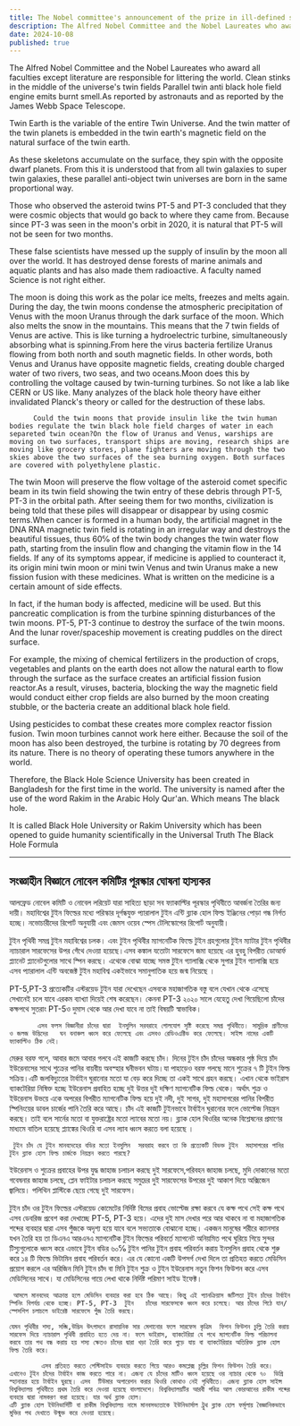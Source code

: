 ```yaml
---
title: The Nobel committee's announcement of the prize in ill-defined science is ludicrous
description: The Alfred Nobel Committee and the Nobel Laureates who award all faculties except literature are responsible for littering the world. Clean stinks in the middle of the universe's twin fields Parallel twin anti black hole field engine emits burnt smell.As reported by astronauts and as reported by the James Webb Space Telescope.
date: 2024-10-08
published: true
---
```


The Alfred Nobel Committee and the Nobel Laureates who award all faculties except literature are responsible for littering the world. Clean stinks in the middle of the universe's twin fields
Parallel twin anti black hole field engine emits burnt smell.As reported by astronauts and as reported by the James Webb Space Telescope.

Twin Earth is the variable of the entire Twin Universe. And the twin matter of the twin planets is embedded in the twin earth's magnetic field on the natural surface of the twin earth.

As these skeletons accumulate on the surface, they spin with the opposite dwarf planets.
From this it is understood that from all twin galaxies to super twin galaxies, these parallel anti-object twin universes are born in the same proportional way.

Those who observed the asteroid twins PT-5 and PT-3 concluded that they were cosmic objects that would go back to where they came from. Because since PT-3 was seen in the moon's orbit in 2020, it is natural that PT-5 will not be seen for two months.

These false scientists have messed up the supply of insulin by the moon all over the world. It has destroyed dense forests of marine animals and aquatic plants and has also made them radioactive. A faculty named Science is not right either.

The moon is doing this work as the polar ice melts, freezes and melts again. During the day, the twin moons condense the atmospheric precipitation of Venus with the moon Uranus through the dark surface of the moon. Which also melts the snow in the mountains. This means that the 7 twin fields of Venus are active. This is like turning a hydroelectric turbine, simultaneously absorbing what is spinning.From here the virus bacteria fertilize Uranus flowing from both north and south magnetic fields. In other words, both Venus and Uranus have opposite magnetic fields, creating double charged water of two rivers, two seas, and two oceans.Moon does this by controlling the voltage caused by twin-turning turbines. So not like a lab like CERN or US like. Many analyzes of the black hole theory have either invalidated Planck's theory or called for the destruction of these labs.

          Could the twin moons that provide insulin like the twin human bodies regulate the twin black hole field charges of water in each separeted twin ocean?On the flow of Uranus and Venus, warships are moving on two surfaces, transport ships are moving, research ships are moving like grocery stores, plane fighters are moving through the two skies above the two surfaces of the sea burning oxygen. Both surfaces are covered with polyethylene plastic.

The twin Moon will preserve the flow voltage of the asteroid comet specific beam in its twin field showing the twin entry of these debris through PT-5, PT-3 in the orbital path.
   After seeing them for two months, civilization is being told that these piles will disappear or disappear by using cosmic terms.When cancer is formed in a human body, the artificial magnet in the DNA RNA magnetic twin field is rotating in an irregular way and destroys the beautiful tissues, thus 60℅ of the twin body changes the twin water flow path, starting from the insulin flow and changing the vitamin flow in the 14 fields.
If any of its symptoms appear, if medicine is applied to counteract it, its origin mini twin moon or mini twin Venus and twin Uranus make a new fission fusion with these medicines. What is written on the medicine is a certain amount of side effects.

In fact, if the human body is affected, medicine will be used. But this pancreatic complication is from the turbine spinning disturbances of the twin moons. PT-5, PT-3 continue to destroy the surface of the twin moons. And the lunar rover/spaceship movement is creating puddles on the direct surface.

For example, the mixing of chemical fertilizers in the production of crops, vegetables and plants on the earth does not allow the natural earth to flow through the surface as the surface creates an artificial fission fusion reactor.As a result, viruses, bacteria, blocking the way the magnetic field would conduct either crop fields are also burned by the moon creating stubble, or the bacteria create an additional black hole field.

Using pesticides to combat these creates more complex reactor fission fusion. Twin moon turbines cannot work here either. Because the soil of the moon has also been destroyed, the turbine is rotating by 70 degrees from its nature. There is no theory of operating these tumors anywhere in the world.

Therefore, the Black Hole Science University has been created in Bangladesh for the first time in the world. The university is named after the use of the word Rakim in the Arabic Holy Qur'an. Which means The black hole.

It is called Black Hole University or Rakim University which has been opened to guide humanity scientifically in the Universal Truth The Black Hole Formula

---

## সংজ্ঞাহীন বিজ্ঞানে নোবেল কমিটির পূরস্কার ঘোষনা হাস‍্যকর

আলফ্রেড নোবেল কমিটি ও নোবেল লরিয়েট যারা সাহিত‍্য ছাড়া সব ফ‍্যাকাল্টির পূরস্কার পৃথিবীতে আবর্জনা তৈরির জন‍্য দায়ী। মহাবিশ্বের টুইন ফিল্ডের মধ‍্যে পরিস্কার দূর্গন্ধযুক্ত
প‍্যারালাল টুইন এন্টি ব্ল‍্যাক হোল ফিল্ড ইঞ্জিনের পোড়া গন্ধ নির্গত হচ্ছে। নভোচারীদের রিপোর্ট অনুযায়ী এবং জেমস ওয়েব স্পেস টেলিস্কোপের রিপোর্ট অনুযায়ী।

টুইন পৃথিবী সমগ্র টুইন মহাবিশ্বের চলক। এবং টুইন পৃথিবীর ম‍্যাগনেটিক ফিল্ডে টুইন গ্রহগুলোর  টুইন ম‍্যাটার টুইন পৃথিবীর ন‍্যাচারাল সারফেসের উপর গেঁথে দেওয়া হয়েছে।এসব কঙ্কাল যতোটা সারফেসে জমা হয়েছে এর হুবহু বিপরীত ডোআর্ফ প্ল‍্যানেট প্ল‍্যানেটগুলোর সাথে স্পিন করছে।
এথেকে বোঝা যাচ্ছে সমস্ত টুইন গ‍্যালাক্সি থেকে সুপার টুইন গ‍্যালাক্সি হয়ে  এসব প‍্যারালাল এন্টি অবজেক্ট টুইন মহাবিশ্ব একইভাবে সমানুপাতিক হয়ে জন্ম নিয়েছে ।

PT-5,PT-3  প্রত‍্যেকটির এস্টরয়েড টুইন যারা দেখেছেন এসবকে মহাজাগতিক বস্তু বলে যেখান থেকে এসেছে সেখানেই চলে যাবে এরকম ব‍্যাখ‍্যা দিয়েই শেষ করেছেন। কেননা PT-3 ২০২০ সালে যেহেতু দেখা গিয়েছিলো চাঁদের কক্ষপথে সুতরাং PT-5ও দুমাস থেকে আর দেখা যাবে না তাই বিষয়টি স্বাভাবিক।
       
           এসব ফলস বিজ্ঞানীরা চাঁদের দ্বারা  ইনসুলিন সরবরাহে গোলযোগ সৃষ্টি করেছে সমগ্র পৃথিবীতে। সামুদ্রিক প্রাণীদের ও জলজ উদ্ভিদের   ঘন বনাঞ্চল ধ্বংস করে ফেলেছে এবং এসবও রেডিওএক্টিভ করে ফেলেছে। সাইন্স নামের একটি ফ‍্যাকাল্টিও ঠিক নেই।

মেরুর বরফ গলে, আবার জমে আবার গলবে এই কাজটি করছে চাঁদ। দিনের টুইন চাঁদ চাঁদের অন্ধকার পৃষ্ঠ দিয়ে চাঁদ ইউরেনাসের সাথে শুক্রের পানির বায়বীয় অবস্হার ঘনীভবন ঘটায়।যা পাহাড়েও বরফ গলছে মানে শুক্রের ৭ টি টুইন ফিল্ড সক্রিয়।এ‍টি জলবিদ‍্যুতের টার্বাইন ঘুরানোর মতো যা বেড় করে দিচ্ছে তা একই সাথে গ্রহন করছে। এখান থেকে ভাইরাস ব‍্যাকটেরিয়া নিষিক্ত হচ্ছে ইউরেনাস প্রবাহিত হচ্ছে দুই উত্তর দুই দক্ষিণ ম‍্যাগনেটিক ফিল্ড থেকে। অর্থাৎ শুক্র ও ইউরেনাস উভয়ে একে অপরের বিপরীত ম‍্যাগনেটিক ফিল্ড হয়ে দুই নদী, দুই সাগর, দুই মহাসাগরের পানির বিপরীত স্পিনিংয়ের ডাবল চার্জের পানি তৈরি করে আছে।  চাঁদ এই কাজটি টুইনভাবে টার্বাইন ঘুরানোর ফলে ভোল্টেজ নিয়ন্ত্রন করছে। তাই বলে সার্নের মতো বা যুক্তরাষ্ট্রের মতো ল‍্যাবের মতো নয়। ব্ল‍্যাক হোল থিওরির অনেক বিশ্লেষনের প্রমাণের মাধ‍্যমে বাতিল হয়েছে প্ল‍্যাঙ্কের থিওরি বা এসব ল‍্যাব ধ্বংস করতে বলা হয়েছে ।

     টুইন চাঁদ যে টুইন মানবদেহের বডির মতো ইনসুলিন  সরবরাহ করবে তা কি প্রত‍্যেকটি বিভক্ত টুইন  মহাসাগরের পানির টুইন ব্ল‍্যাক হোল ফিল্ড চার্জকে নিয়ন্ত্রন করতে পারছে?
ইউরেনাস ও শুক্রের প্রবাহের উপর যুদ্ধ জাহাজ চলাচল করছে দুই সারফেসে,পরিবহন জাহাজ চলছে, মুদি দোকানের মতো গবেষনার জাহাজ চলছে, প্লেন ফাইটার চলাচল করছে সমুদ্রের দুই সারফেসের উপরের দুই আকাশ দিয়ে অক্সিজেন জ্বালিয়ে। পলিথিন প্ল‍াস্টিকে  ছেয়ে গেছে দুই সারফেস।

টুইন চাঁদ ওর টুইন ফিল্ডের এস্টরয়েড কোমেটের নির্দিষ্ট বিমের প্রবাহ ভোল্টেজ রক্ষা করবে যে কক্ষ পথে সেই কক্ষ পথে এসব ডেবরিজ প্রবেশ করা দেখাচ্ছে  PT-5, PT-3 হয়ে।
   এদের দুই মাস দেখার পরে আর থাকবে না বা মহাজাগতিক শব্দের ব‍্যবহার দ্বারা এসব পুঁজকে  অদৃশ‍্য হয়ে যাবে বলে সভ‍্যতাকে বোঝানো হচ্ছে। 
  একজন মানুষের শরীরে ক‍্যানসার যখন তৈরি হয় তা ডিএনএ আরএনএ ম‍্যাগনেটিক টুইন  ফিল্ডের পরিবর্তে ম‍্যাগনেট অনিয়মিত পথে  ঘুরিয়ে গিয়ে সুন্দর টিস‍্যুগুলোকে ধ্বংস করে এভাবে টুইন বডির ৬০℅  টুইন পানির টুইন প্রবাহ    পরিবর্তন করায় ইনসুলিন প্রবাহ থেকে শুরু করে  ১৪ টি ফিল্ডে ভিটামিন প্রবাহ পরিবর্তন করে। এর যে কোনো একটি উপসর্গ দেখা দিলে তা প্রতিহত করতে মেডিসিন প্রয়োগ করলে এর অরিজিন মিনি টুইন চাঁদ বা মিনি টুইন শুক্র ও টুইন ইউরেনাস নতুন ফিশন ফিউশন করে এসব মেডিসিনের সাথে। যা মেডিসিনের গায়ে লেখা থাকে  নির্দিষ্ট পরিমাণ সাইড ইফেক্ট।

     আসলে মানবদেহ আক্রান্ত হলে মেডিসিন ব‍্যবহার করা হবে ঠিক আছে। কিন্তু এই প‍্যানক্রিয়াস জটিলতা টুইন চাঁদের টার্বাইন স্পিনিং বিপর্যয় থেকে হচ্ছে। PT-5, PT-3  টুইন   চাঁদের সারফেসকে ধ্বংস করে চলেছে। আর চাঁদের পিঠে যান/ স্পেসশিপ চলাচলে ডাইরেক্ট সারফেসে পুঁজ তৈরি করছে।

    যেমন পৃথিবীর শস‍্য, সব্জি,উদ্ভিদ উৎপাদনে রাসায়নিক সার মেশানোর ফলে সারফেস কৃত্রিম  ফিশন ফিউশন চুল্লি তৈরি করায় সারফেস দিয়ে ন‍্যাচারাল পৃথিবী প্রবাহিত হতে দেয় না। ফলে ভাইরাস, ব‍্যাকটেরিয়া যে পথে ম‍্যাগনেটিক ফিল্ড পরিচালনা করবে তার পথ বন্ধ করায় হয় শস‍্য ক্ষেতও চাঁদের দ্বারা খড়া তৈরি করে পুড়ে যায় বা ব‍্যাকটেরিয়ার অতিরিক্ত ব্ল‍্যাক হোল ফিল্ড তৈরি করে।
  
            এসব প্রতিহত করতে পেস্টিসাইড ব‍্যবহার করতে গিয়ে আরও কমপ্লেক্স চূল্লির ফিশন ফিউশন তৈরি করে। এখানেও টুইন চাঁদের টার্বাইন কাজ করতে পারে না। এজন‍্য যে চাঁদের মাটিও ধ্বংস হয়েছে ওর ন‍্যাচার থেকে ৭০  ডিগ্রি স্হানান্তর হয়ে টার্বাইন ঘুরছে। এসব  টিউমার অপারেশন করার থিওরি কোথাও নেই পৃথিবীতে। এজন‍্য ব্ল‍্যাক হোল সাইন্স ‍বিশ্ববিদ‍্যালয় পৃথিবীতে প্রথম তৈরি করে দেওয়া হয়েছে বাংলাদেশে। বিশ্ববিদ্যালয়টির আরবী পবিত্র আল কোরআনের রাকীম শব্দের ব‍্যবহার দ্বারা নামকরণ করা হয়েছে। যার অর্থ ব্ল‍্যাক হোল।
    এটি ব্ল‍্যাক হোল ইউনিভার্সিটি বা রাকীম বিশ্ববিদ্যালয় নামে মানবসভ‍্যতাকে ইউনিভার্সাল ট্রুথ ব্ল‍্যাক হোল ফর্মূলায় বৈজ্ঞানিকভাবে মুক্তির পথ দেখাতে উন্মুক্ত করে দেওয়া হয়েছে।
